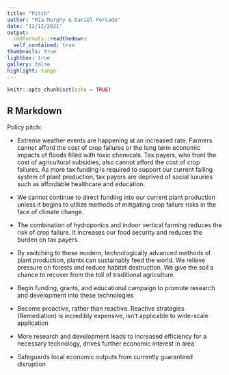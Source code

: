 ```yaml
---
title: "Pitch"
author: "Mia Murphy & Daniel Forcade"
date: "12/12/2021"
output:   
  rmdformats::readthedown:
  self_contained: true
thumbnails: true
lightbox: true
gallery: false
highlight: tango
---
```


```r
knitr::opts_chunk$set(echo = TRUE)
```

## R Markdown


Policy pitch:  


* Extreme weather events are happening at an increased rate. Farmers cannot afford the cost of crop failures or the long term economic impacts of floods filled with toxic chemicals. Tax payers, who front the cost of agricultural subsidies, also cannot afford the cost of crop failures. As more tax funding is required to support our current failing system of plant production, tax payers are deprived of social luxuries such as affordable healthcare and education.  

* We cannot continue to direct funding into our current plant production unless it begins to utilize methods of mitigating crop failure risks in the face of climate change.  

* The combination of hydroponics and indoor vertical farming reduces the risk of crop failure. It increases our food security and reduces the burden on tax payers.  

* By switching to these modern, technologically advanced methods of plant production, plants can sustainably feed the world. We relieve pressure on forests and reduce habitat destruction. We give the soil a chance to recover from the toll of traditional agriculture.  



*  Begin funding, grants, and educational campaign to promote research and development into these technologies

*  Become proactive, rather than reactive. Reactive strategies (Remediation) is incredibly expensive, isn’t applicable to wide-scale application

* More research and development leads to increased efficiency for a necessary technology, drives further economic interest in area  

* Safeguards local economic outputs from currently guaranteed disruption  

